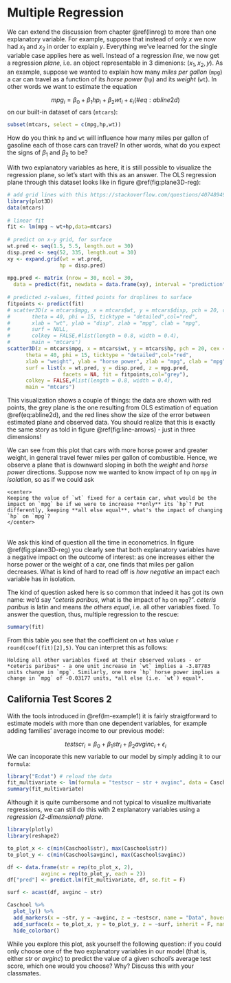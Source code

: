 # Multiple Regression {#multiple-reg}

We can extend the discussion from chapter \@ref(linreg) to more than one explanatory variable. For example, suppose that instead of only $x$ we now had $x_1$ and $x_2$ in order to explain $y$. Everything we've learned for the single variable case applies here as well. Instead of a regression *line*, we now get a regression *plane*, i.e. an object representable in 3 dimenions: $(x_1,x_2,y)$.
As an example, suppose we wanted to explain how many *miles per gallon* (`mpg`) a car can travel as a function of its *horse power* (`hp`) and its *weight* (`wt`). In other words we want to estimate the equation

$$
mpg_i = \beta_0 + \beta_1 hp_i + \beta_2 wt_i + \varepsilon_i (\#eq:abline2d)
$$
on our built-in dataset of cars (`mtcars`):

```r
subset(mtcars, select = c(mpg,hp,wt))
```

How do you think `hp` and `wt` will influence how many miles per gallon of gasoline each of those cars can travel? In other words, what do you expect the signs of $\beta_1$ and $\beta_2$ to be? 


With two explanatory variables as here, it is still possible to visualize the regression plane, so let's start with this as an answer. The OLS regression plane through this dataset looks like in figure \@ref(fig:plane3D-reg):

```r
# add grid lines with this https://stackoverflow.com/questions/40748949/match-gridlines-to-axis-ticks-in-3d-regression-plot-persp-and-rockchalk
library(plot3D)
data(mtcars)
 
# linear fit
fit <- lm(mpg ~ wt+hp,data=mtcars)
 
# predict on x-y grid, for surface
wt.pred <- seq(1.5, 5.5, length.out = 30)
disp.pred <- seq(52, 335, length.out = 30)
xy <- expand.grid(wt = wt.pred, 
                 hp = disp.pred)
 
mpg.pred <- matrix (nrow = 30, ncol = 30, 
  data = predict(fit, newdata = data.frame(xy), interval = "prediction"))
 
# predicted z-values, fitted points for droplines to surface
fitpoints <- predict(fit) 
# scatter3D(z = mtcars$mpg, x = mtcars$wt, y = mtcars$disp, pch = 20, cex = 1.5, 
#       theta = 40, phi = 15, ticktype = "detailed",col="red",
#       xlab = "wt", ylab = "disp", zlab = "mpg", clab = "mpg",
#       surf = NULL,
#       colkey = FALSE,#list(length = 0.8, width = 0.4),            
#       main = "mtcars")
scatter3D(z = mtcars$mpg, x = mtcars$wt, y = mtcars$hp, pch = 20, cex = 1.5,
      theta = 40, phi = 15, ticktype = "detailed",col="red",
      xlab = "weight", ylab = "horse power", zlab = "mpg", clab = "mpg",
      surf = list(x = wt.pred, y = disp.pred, z = mpg.pred,
                  facets = NA, fit = fitpoints,col="grey"),
      colkey = FALSE,#list(length = 0.8, width = 0.4),
      main = "mtcars")
```

This visualization shows a couple of things: the data are shown with red points, the grey plane is the one resulting from OLS estimation of equation \@ref(eq:abline2d), and the red lines show the size of the error between estimated plane and observed data. You should realize that this is exactly the same story as told in figure \@ref(fig:line-arrows) - just in three dimensions!

We can see from this plot that cars with more horse power and greater weight, in general travel fewer miles per gallon of combustible. Hence, we observe a plane that is downward sloping in both the *weight* and *horse power* directions. Suppose now we wanted to know impact of `hp` on `mpg` *in isolation*, so as if we could ask 

```block
<center>
Keeping the value of `wt` fixed for a certain car, what would be the impact on `mpg` be if we were to increase **only** its `hp`? Put differently, keeping **all else equal**, what's the impact of changing `hp` on `mpg`?
</center>
```
<br>
We ask this kind of question all the time in econometrics. In figure \@ref(fig:plane3D-reg) you clearly see that both explanatory variables have a negative impact on the outcome of interest: as one increases either the horse power or the weight of a car, one finds that miles per gallon decreases. What is kind of hard to read off is *how negative* an impact each variable has in isolation. 

The kind of question asked here is so common that indeed it has got its own name: we'd say "*ceteris paribus*, what is the impact of `hp` on `mpg`?". *ceteris paribus* is latin and means *the others equal*, i.e. all other variables fixed. To answer the question, thus, multiple regression to the rescue:
<br>

```r
summary(fit)
```

From this table you see that the coefficient on `wt` has value `r round(coef(fit)[2],5)`. You can interpret this as follows:

```block
Holding all other variables fixed at their observed values - or *ceteris paribus* - a one unit increase in `wt` implies a -3.87783 units change in `mpg`. Similarly, one more `hp` horse power implies a change in `mpg` of -0.03177 units, *all else (i.e. `wt`) equal*.
```

## California Test Scores 2

With the tools introduced in \@ref(lm-example1) it is fairly straigtforward to estimate models with more than one dependent variables, for example adding families' average income to our previous model:

$$testscr_i = \beta_0 + \beta_1  str_i + \beta_2  avginc_i + \epsilon_i$$
We can incoporate this new variable to our model by simply adding it to our `formula`:

```r
library("Ecdat") # reload the data
fit_multivariate <- lm(formula = "testscr ~ str + avginc", data = Caschool)
summary(fit_multivariate)
```

Although it is quite cumbersome and not typical to visualize multivariate regressions, we can still do this with 2 explanatory variables using a *regression (2-dimensional) plane*.

```r
library(plotly)
library(reshape2)

to_plot_x <- c(min(Caschool$str), max(Caschool$str))
to_plot_y <- c(min(Caschool$avginc), max(Caschool$avginc))

df <- data.frame(str = rep(to_plot_x, 2),
           avginc = rep(to_plot_y, each = 2))
df["pred"] <- predict.lm(fit_multivariate, df, se.fit = F)

surf <- acast(df, avginc ~ str)

Caschool %>%
  plot_ly() %>%
  add_markers(x = ~str, y = ~avginc, z = ~testscr, name = "Data", hoverinfo = "skip", opacity = .5, marker=list(color = 'blue', size = 3)) %>%
  add_surface(x = to_plot_x, y = to_plot_y, z = ~surf, inherit = F, name = "Best Fit Plane", opacity = .75, cauto = F, surfacecolor = rep('grey', 4)) %>%
  hide_colorbar()

```

While you explore this plot, ask yourself the following question: if you could only choose one of the two explanatory variables in our model (that is, either $str$ or $avginc$) to predict the value of a given school's average test score, which one would you choose? Why? Discuss this with your classmates.

